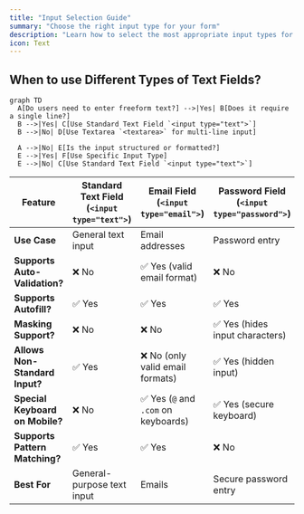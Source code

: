 ```yaml
---
title: "Input Selection Guide"
summary: "Choose the right input type for your form"
description: "Learn how to select the most appropriate input types for your web forms. Get guidance on when to use text fields, dropdowns, checkboxes, and other form controls."
icon: Text
---
```


## When to use Different Types of Text Fields?

```mermaid
graph TD
  A[Do users need to enter freeform text?] -->|Yes| B[Does it require a single line?]
  B -->|Yes| C[Use Standard Text Field `<input type="text">`]
  B -->|No| D[Use Textarea `<textarea>` for multi-line input]

  A -->|No| E[Is the input structured or formatted?]
  E -->|Yes| F[Use Specific Input Type]
  E -->|No| C[Use Standard Text Field `<input type="text">`]
```

| Feature                         | Standard Text Field (`<input type="text">`) | Email Field (`<input type="email">`) | Password Field (`<input type="password">`) | Search Field (`<input type="search">`) | Telephone Field (`<input type="tel">`) | Number Field (`<input type="number">`) |
| ------------------------------- | ------------------------------------------- | ------------------------------------ | ------------------------------------------ | -------------------------------------- | -------------------------------------- | -------------------------------------- |
| **Use Case**                    | General text input                          | Email addresses                      | Password entry                             | Search queries                         | Phone numbers                          | Numeric inputs                         |
| **Supports Auto-Validation?**   | ❌ No                                       | ✅ Yes (valid email format)          | ❌ No                                      | ❌ No                                  | ❌ No                                  | ✅ Yes (only numeric input allowed)    |
| **Supports Autofill?**          | ✅ Yes                                      | ✅ Yes                               | ✅ Yes                                     | ✅ Yes                                 | ✅ Yes                                 | ✅ Yes                                 |
| **Masking Support?**            | ❌ No                                       | ❌ No                                | ✅ Yes (hides input characters)            | ❌ No                                  | ❌ No                                  | ❌ No                                  |
| **Allows Non-Standard Input?**  | ✅ Yes                                      | ❌ No (only valid email formats)     | ✅ Yes (hidden input)                      | ✅ Yes (optimized for search)          | ✅ Yes (any phone number format)       | ❌ No (only numbers allowed)           |
| **Special Keyboard on Mobile?** | ❌ No                                       | ✅ Yes (`@` and `.com` on keyboards) | ✅ Yes (secure keyboard)                   | ✅ Yes (optimized for searches)        | ✅ Yes (numeric keyboard)              | ✅ Yes (numeric keyboard)              |
| **Supports Pattern Matching?**  | ✅ Yes                                      | ✅ Yes                               | ❌ No                                      | ✅ Yes                                 | ✅ Yes                                 | ✅ Yes                                 |
| **Best For**                    | General-purpose text input                  | Emails                               | Secure password entry                      | Search bars                            | Phone number input                     | Numeric-only input                     |

